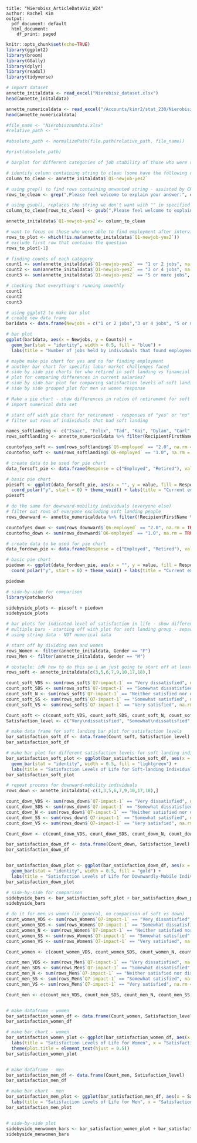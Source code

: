 ```
title: "Nierobisz_ArticleDataViz_W24"
author: Rachel Kim
output:
  pdf_document: default
  html_document:
    df_print: paged
```
```r
knitr::opts_chunk$set(echo=TRUE)
library(ggplot2)
library(broom)
library(GGally)
library(dplyr)
library(readxl)
library(tidyverse)
```

```r
# import dataset 
annette_initaldata <- read_excel("Nierobisz_dataset.xlsx")
head(annette_initaldata)

annette_numericaldata <- read_excel("/Accounts/kimr2/stat_230/Nierobisznumdata.xlsx")
head(annette_numericaldata)

#file_name <- "Nierobisznumdata.xlsx"
#relative_path <- ""

#absolute_path <- normalizePath(file.path(relative_path, file_name))

#print(absolute_path)

```

```r
# barplot for different categories of job stability of those who were reemployed after interview

# identify column containing string to clean (some have the following question asked attached to it)
column_to_clean <- annette_initaldata$`Q1-newjob-yes2`

# using grep() to find rows containing unwanted string - assisted by CHATGPT
rows_to_clean <- grep(",Please feel welcome to explain your answer:", column_to_clean)

# using gsub(), replaces the string we don't want with "" in specified rows - assisted by CHATGPT
column_to_clean[rows_to_clean] <- gsub(",Please feel welcome to explain your answer:", "", column_to_clean[rows_to_clean])

annette_initaldata$`Q1-newjob-yes2`<- column_to_clean

```


```r
# want to focus on those who were able to find employment after interview
rows_to_plot <- which(!is.na(annette_initaldata$`Q1-newjob-yes2`))
# exclude first row that contains the question
rows_to_plot[-1]

# finding counts of each category
count1 <- sum(annette_initaldata$`Q1-newjob-yes2` == "1 or 2 jobs", na.rm = TRUE)
count2 <- sum(annette_initaldata$`Q1-newjob-yes2` == "3 or 4 jobs", na.rm = TRUE)
count3 <- sum(annette_initaldata$`Q1-newjob-yes2` == "5 or more jobs", na.rm = TRUE)

# checking that everything's running smoothly
count1
count2
count3
```

```r
# using ggplot2 to make bar plot
# create new data frame
bar1data <- data.frame(Newjobs = c("1 or 2 jobs","3 or 4 jobs", "5 or more jobs"), Counts = c(count1,count2,count3))

# bar plot
ggplot(bar1data, aes(x = Newjobs, y = Counts)) +
  geom_bar(stat = "identity", width = 0.5, fill = "blue") + 
  labs(title = "Number of jobs held by individuals that found employment", x = "Number of jobs held", y = "Count of individuals")
```

```r
# maybe make pie chart for yes and no for finding employment
# another bar chart for specific labor market challenges faced
# side by side pie charts for who retired in soft landing vs financial hardship
# plot for comparing differences in current salaries?
# side by side bar plot for comparing satisfaction levels of soft landing vs financial hardship after job loss
# side by side grouped plot for men vs women response
```

```r
# Make a pie chart - show differences in ratios of retirement for soft landing vs downward mobility individuals
# import numerical data set

# start off with pie chart for retirement - responses of "yes" or "no" for soft landing
# filter out rows of individuals that had soft landing

names_softlanding <- c("Isaac", "Felix", "Tad", "Kai", "Dylan", "Carl", "Henry", "Marie")
rows_softlanding <- annette_numericaldata %>% filter(RecipientFirstName %in% names_softlanding)

countofyes_soft <- sum(rows_softlanding$`Q6-employed` == "2.0", na.rm = TRUE)
countofno_soft <- sum(rows_softlanding$`Q6-employed` == "1.0", na.rm = TRUE)

# create data to be used for pie chart
data_forsoft_pie <- data.frame(Response = c("Employed", "Retired"), value = c(countofyes_soft, countofno_soft))

# basic pie chart
piesoft <- ggplot(data_forsoft_pie, aes(x = "", y = value, fill = Response)) + geom_bar(stat = "identity", width = 1, color = "white") + scale_fill_manual(values = c("Employed" = "green", "Retired" = "lightblue"))+
  coord_polar("y", start = 0) + theme_void() + labs(title = "Current employment status\nof soft-landing respondents") + theme(plot.title = element_text(hjust = 0.5))
piesoft
```

```r
# do the same for downward-mobility individuals (everyone else)
# filter out rows of everyone excluding soft landing people
rows_downward <- annette_numericaldata %>% filter(!RecipientFirstName %in% names_softlanding)

countofyes_down <- sum(rows_downward$`Q6-employed` == "2.0", na.rm = TRUE)
countofno_down <- sum(rows_downward$`Q6-employed` == "1.0", na.rm = TRUE)

# create data to be used for pie chart
data_fordown_pie <- data.frame(Response = c("Employed", "Retired"), value = c(countofyes_down, countofno_down))

# basic pie chart
piedown <- ggplot(data_fordown_pie, aes(x = "", y = value, fill = Response)) + geom_bar(stat = "identity", width = 1, color = "white") + scale_fill_manual(values = c("Employed" = "green", "Retired" = "lightblue"))+
  coord_polar("y", start = 0) + theme_void() + labs(title = "Current employment status\nof downward-mobility respondents") + theme(plot.title = element_text(hjust = 0.5))

piedown

```
```r
# side-by-side for comparison
library(patchwork)

sidebyside_plots <- piesoft + piedown 
sidebyside_plots
```

```r
# bar plots for indicated level of satisfaction in life - show differences between 
# multiple bars - starting off with plot for soft landing group - separated groups of men and women
# using string data - NOT numerical data

# start off by dividing men and women
rows_Women <- filter(annette_initaldata, Gender == "F")
rows_Men <- filter(annette_initaldata, Gender == "M")

# obstacle: idk how to do this so i am just going to start off at least making bar plots for each group - ignoring gender at the moment - to do list is: filter out rows of soft in initial data set, make new data frame
rows_soft <- annette_initaldata[c(3,5,6,7,9,10,17,18),]

count_soft_VDS <- sum(rows_soft$`Q7-impact-1` == "Very dissatisfied", na.rm = TRUE)
count_soft_SDS <- sum(rows_soft$`Q7-impact-1` == "Somewhat dissatisfied", na.rm = TRUE)
count_soft_N <- sum(rows_soft$`Q7-impact-1` == "Neither satisfied nor dissatisfied", na.rm = TRUE)
count_soft_SS <- sum(rows_soft$`Q7-impact-1` == "Somewhat satisfied", na.rm = TRUE)
count_soft_VS <- sum(rows_soft$`Q7-impact-1` == "Very satisfied", na.rm = TRUE)

Count_soft <- c(count_soft_VDS, count_soft_SDS, count_soft_N, count_soft_SS, count_soft_VS)
Satisfaction_level <- c("Very\ndissatisfied", "Somewhat\ndissatisfied", "Neither satisfied\nnor dissatisfied", "Somewhat\nsatisfied", "Very\nsatisfied")

# make data frame for soft landing bar plot for satisfaction levels
bar_satisfaction_soft_df <- data.frame(Count_soft, Satisfaction_level)
bar_satisfaction_soft_df

# make bar plot for different satisfaction levels for soft landing individuals
bar_satisfaction_soft_plot <- ggplot(bar_satisfaction_soft_df, aes(x = Satisfaction_level, y = Count_soft)) +
  geom_bar(stat = "identity", width = 0.5, fill = "lightgreen") + 
  labs(title = "Satisfaction Levels of Life for Soft-landing Individuals", x = "Satisfaction level", y = "Count of individuals") + theme(plot.title = element_text(hjust = 0.5))
bar_satisfaction_soft_plot

```
```r
# repeat process for downward-mobility individuals
rows_down <- annette_initaldata[-c(1,3,5,6,7,9,10,17,18),]

count_down_VDS <- sum(rows_down$`Q7-impact-1` == "Very dissatisfied", na.rm = TRUE)
count_down_SDS <- sum(rows_down$`Q7-impact-1` == "Somewhat dissatisfied", na.rm = TRUE)
count_down_N <- sum(rows_down$`Q7-impact-1` == "Neither satisfied nor dissatisfied", na.rm = TRUE)
count_down_SS <- sum(rows_down$`Q7-impact-1` == "Somewhat satisfied", na.rm = TRUE)
count_down_VS <- sum(rows_down$`Q7-impact-1` == "Very satisfied", na.rm = TRUE)

Count_down <- c(count_down_VDS, count_down_SDS, count_down_N, count_down_SS, count_down_VS)

bar_satisfaction_down_df <- data.frame(Count_down, Satisfaction_level)
bar_satisfaction_down_df


bar_satisfaction_down_plot <- ggplot(bar_satisfaction_down_df, aes(x = Satisfaction_level, y = Count_down)) +
  geom_bar(stat = "identity", width = 0.5, fill = "gold") + 
  labs(title = "Satisfaction Levels of Life for Downwardly-Mobile Individuals", x = "Satisfaction level", y = "Count of individuals") + theme(plot.title = element_text(hjust = 0.5))
bar_satisfaction_down_plot

# side-by-side for comparison
sidebyside_bars <- bar_satisfaction_soft_plot + bar_satisfaction_down_plot
sidebyside_bars
```

```r
# do it for men vs women (in general, no comparison of soft vs down)
count_women_VDS <- sum(rows_Women$`Q7-impact-1` == "Very dissatisfied", na.rm = TRUE)
count_women_SDS <- sum(rows_Women$`Q7-impact-1` == "Somewhat dissatisfied", na.rm = TRUE)
count_women_N <- sum(rows_Women$`Q7-impact-1` == "Neither satisfied nor dissatisfied", na.rm = TRUE)
count_women_SS <- sum(rows_Women$`Q7-impact-1` == "Somewhat satisfied", na.rm = TRUE)
count_women_VS <- sum(rows_Women$`Q7-impact-1` == "Very satisfied", na.rm = TRUE)

Count_women <- c(count_women_VDS, count_women_SDS, count_women_N, count_women_SS, count_women_VS)

count_men_VDS <- sum(rows_Men$`Q7-impact-1` == "Very dissatisfied", na.rm = TRUE)
count_men_SDS <- sum(rows_Men$`Q7-impact-1` == "Somewhat dissatisfied", na.rm = TRUE)
count_men_N <- sum(rows_Men$`Q7-impact-1` == "Neither satisfied nor dissatisfied", na.rm = TRUE)
count_men_SS <- sum(rows_Men$`Q7-impact-1` == "Somewhat satisfied", na.rm = TRUE)
count_men_VS <- sum(rows_Men$`Q7-impact-1` == "Very satisfied", na.rm = TRUE)

Count_men <- c(count_men_VDS, count_men_SDS, count_men_N, count_men_SS, count_men_VS)


# make dataframe - women
bar_satisfaction_women_df <- data.frame(Count_women, Satisfaction_level)
bar_satisfaction_women_df

# make bar chart - women
bar_satisfaction_women_plot <- ggplot(bar_satisfaction_women_df, aes(x = Satisfaction_level, y = Count_women)) + geom_bar(stat ="identity", width = 0.5, fill = "lightcoral") + 
  labs(title = "Satisfaction Levels of Life for Women", x = "Satisfaction level", y = "Count of individuals") +
  theme(plot.title = element_text(hjust = 0.5)) 
bar_satisfaction_women_plot


# make dataframe - men
bar_satisfaction_men_df <- data.frame(Count_men, Satisfaction_level)
bar_satisfaction_men_df

# make bar chart - men
bar_satisfaction_men_plot <- ggplot(bar_satisfaction_men_df, aes(x = Satisfaction_level, y = Count_men)) + geom_bar(stat ="identity", width = 0.5, fill = "lightblue") + 
  labs(title = "Satisfaction Levels of Life for Men", x = "Satisfaction level", y = "Count of individuals") + theme(plot.title = element_text(hjust = 0.5)) 
bar_satisfaction_men_plot


# side-by-side plot
sidebyside_menwomen_bars <- bar_satisfaction_women_plot + bar_satisfaction_men_plot
sidebyside_menwomen_bars

```

